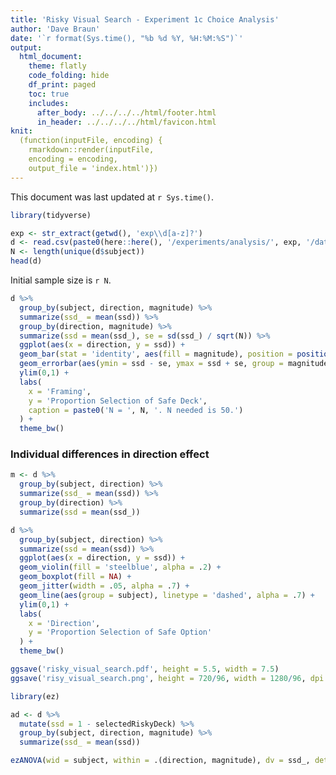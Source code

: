 ```yaml
---
title: 'Risky Visual Search - Experiment 1c Choice Analysis'
author: 'Dave Braun'
date: '`r format(Sys.time(), "%b %d %Y, %H:%M:%S")`'
output:
  html_document:
    theme: flatly
    code_folding: hide
    df_print: paged
    toc: true
    includes:
      after_body: ../../../../html/footer.html
      in_header: ../../../../html/favicon.html
knit:
  (function(inputFile, encoding) {
    rmarkdown::render(inputFile,
    encoding = encoding,
    output_file = 'index.html')})
---
```



This document was last updated at `r Sys.time()`.

```r
library(tidyverse)
```


```r
exp <- str_extract(getwd(), 'exp\\d[a-z]?')
d <- read.csv(paste0(here::here(), '/experiments/analysis/', exp, '/data/', exp, '_main.csv'))
N <- length(unique(d$subject))
head(d)
```

Initial sample size is `r N`.


```r
d %>% 
  group_by(subject, direction, magnitude) %>% 
  summarize(ssd_ = mean(ssd)) %>% 
  group_by(direction, magnitude) %>% 
  summarize(ssd = mean(ssd_), se = sd(ssd_) / sqrt(N)) %>% 
  ggplot(aes(x = direction, y = ssd)) + 
  geom_bar(stat = 'identity', aes(fill = magnitude), position = position_dodge(width= .9)) + 
  geom_errorbar(aes(ymin = ssd - se, ymax = ssd + se, group = magnitude), width = .5, position = position_dodge(width= .9)) + 
  ylim(0,1) + 
  labs(
    x = 'Framing',
    y = 'Proportion Selection of Safe Deck',
    caption = paste0('N = ', N, '. N needed is 50.')
  ) + 
  theme_bw() 
```

### Individual differences in direction effect

```r
m <- d %>% 
  group_by(subject, direction) %>% 
  summarize(ssd_ = mean(ssd)) %>% 
  group_by(direction) %>% 
  summarize(ssd = mean(ssd_))

d %>% 
  group_by(subject, direction) %>% 
  summarize(ssd = mean(ssd)) %>% 
  ggplot(aes(x = direction, y = ssd)) + 
  geom_violin(fill = 'steelblue', alpha = .2) + 
  geom_boxplot(fill = NA) + 
  geom_jitter(width = .05, alpha = .7) + 
  geom_line(aes(group = subject), linetype = 'dashed', alpha = .7) +
  ylim(0,1) +
  labs(
    x = 'Direction',
    y = 'Proportion Selection of Safe Option'
  ) + 
  theme_bw()

```



```r
ggsave('risky_visual_search.pdf', height = 5.5, width = 7.5)
ggsave('risy_visual_search.png', height = 720/96, width = 1280/96, dpi = 96, units = 'in')
```


```r
library(ez)

ad <- d %>% 
  mutate(ssd = 1 - selectedRiskyDeck) %>% 
  group_by(subject, direction, magnitude) %>% 
  summarize(ssd_ = mean(ssd)) 

ezANOVA(wid = subject, within = .(direction, magnitude), dv = ssd_, detailed = TRUE, data = ad)
  
```




















